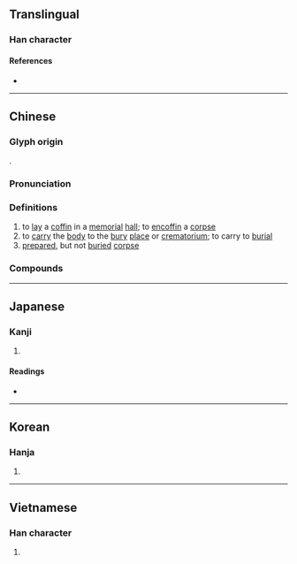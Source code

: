 {{character info/new}}
{{also|殡}}
==Translingual==

===Han character===
{{Han char|rn=78|rad=歹|as=14|sn=18|four=13286|canj=MNJMC|ids=⿰歹賓}}

====References====
* {{Han ref|kx=0583.440|dkj=16596|dj=0976.290|hdz=21395.170|uh=6BAF|ud=27567|bh=C26C|bd=49772}}

----

==Chinese==
{{zh-forms|s=殡}}

===Glyph origin===
{{Han etym}}
{{Han compound|歹|賓|ls=psc|c1=s|c2=p}}.

===Pronunciation===
{{zh-pron
|m=bìn
|c=ban3
|mn=pìn/pin
|mn_note=pìn - literary; pin - vernacular (俗)
|mc=y
|oc=y
|ma=
|cat=v,n
}}

===Definitions===
{{zh-hanzi}}

# to [[lay]] a [[coffin]] in a [[memorial]] [[hall]]; to [[encoffin]] a [[corpse]]
# to [[carry]] the [[body]] to the [[bury]] [[place]] or [[crematorium]]; to carry to [[burial]]
# [[prepared]], but not [[buried]] [[corpse]]

===Compounds===
{{zh-der|出殯|埋殯|殯儀館|殯儀|殮殯|殯舍|殯殮|殯車|殯葬|送殯}}

----

==Japanese==

===Kanji===
{{ja-kanji|grade=|rs=歹14}}

# {{defn|lang=ja|sort=歹14}}

====Readings====
* {{ja-readings|on=[[ひん]] (hin)|kun=[[かりもがり]] (karimogari)}}

----

==Korean==

===Hanja===
{{ko-hanja|hangeul=빈|eumhun=|rv=bin|mr=pin|y=pin}}

# {{defn|lang=ko|sort=歹14}}

----

==Vietnamese==

===Han character===
{{vi-readings|rs=歹14| hanviet = tấn}}

# {{defn|lang=vi|sort=歹14}}